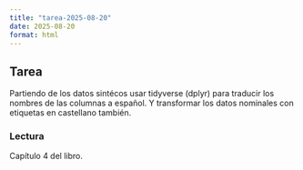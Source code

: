 ```yaml
---
title: "tarea-2025-08-20"
date: 2025-08-20
format: html
---
```


## Tarea

Partiendo de los datos sintécos usar tidyverse (dplyr) para traducir los nombres de las columnas a español. Y transformar los datos nominales con etiquetas en castellano también. 

### Lectura 

Capítulo 4 del libro. 
